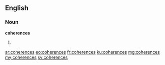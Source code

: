 ==English==

===Noun===
'''coherences'''

# {{plural of|coherence}}

[[ar:coherences]]
[[eo:coherences]]
[[fr:coherences]]
[[ku:coherences]]
[[mg:coherences]]
[[my:coherences]]
[[sv:coherences]]